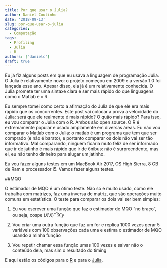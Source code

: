 ```yaml
---
title: Por que usar o Julia?
author: Daniel Coutinho
date: '2018-09-13'
slug: por-que-usar-o-julia
categories:
  - Computação
tags:
  - Profiling
  - Julia
  - R
authors: ["danielc"]
draft: true
---
```


Eu já fiz alguns posts em que eu usava a linguagem de programação Julia. O Julia é relativamente novo: o projeto começou em 2009 e a versão 1.0 foi lançada esse ano. Apesar disso, ela já é um relativamente conhecida. O Julia promete ter uma sintaxe clara e ser mais rápido do que linguagens como o Matlab e o R. 

Eu sempre tomei como certo a afirmação do Julia de que ele era mais rápido que os concorrentes. Este post vai colocar a prova a velocidade do Julia: será que ele realmente é mais rápido? O quão mais rápido? Para isso, eu vou comparar o Julia com o R. Ambos são open source. O R é extremamente popular e usado amplamente em diversas áreas. Eu não vou comparar o Matlab com o Julia: o matlab é um programa que tem que ser comprado (e não é barato), e portanto comparar os dois não vai ser tão informativo. Mal comparando, ninguém ficaria muto feliz de ser informado que ir de jatinho é mais rápido que ir de ônibus: não é surpreendente, mas ei, eu não tenho dinheiro para alugar um jatinho. 

Eu vou fazer alguns testes em um MacBook Air 2017, OS High Sierra, 8 GB de Ram e processador i5. Vamos fazer alguns testes.

##MQO

O estimador de MQO é um ótimo teste. Não só é muito usado, como ele trabalha com matrizes, faz uma inversa de matriz, que são operações muito comuns em estatística. O teste para comparar os dois vai ser bem simples:

1. Eu vou escrever uma função que faz o estimador de MQO "no braço", ou seja, cospe $(X'X)^{-1}X'y$

2. Vou criar uma outra função que faz um for e replica 1000 vezes gerar 5 variáveis com 100 observações cada uma e estima o estimador de MQO usando a minha função

3. Vou repetir chamar essa função umas 100 vezes e salvar não o conteúdo dela, mas sim o resultado do timing

E aqui estão os códigos para o [R](https://github.com/danmrc/azul/blob/master/C%C3%B3digos/tempo_1.R) e para o [Julia](https://github.com/danmrc/azul/blob/master/C%C3%B3digos/tempo_1.jl).
